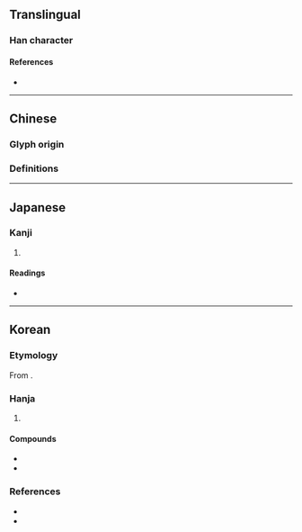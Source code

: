{{also|孽}}
{{character info}}
==Translingual==

===Han character===
{{Han char|rn=39|rad=子|as=16|sn=19|four=|canj=UJND|ids=⿱辥子}}

====References====
* {{Han ref|kx=0281.050|dkj=07046|dj=0551.050|hdz=21020.080|uh=5B7C|ud=23420}}

----

==Chinese==
===Glyph origin===
{{Han etym}}
===Definitions===
{{zh-see|孽|v}}

----

==Japanese==

===Kanji===
{{ja-kanji|grade=|rs=子16}}

# {{rfdef|ja|sort=子16}}

====Readings====
* {{ja-readings|on=[[げつ]] (getsu), [[げち]] (gechi)|kun=[[わきばら]] (wakibara), [[ひこばえ]] (hikobae), [[わざはひ]] (wazahahi)}}

----

==Korean==

===Etymology===
From {{der|ko|ltc|-}} {{ltc-l|孽|id=1}}. {{hanja-hunmong|얼〮|el|天倫#상31B|alt=孽}}

===Hanja===
{{ko-hanja-search}}
{{ko-hanja|[[서자]]([[庶子]])|얼}}

# {{lb|ko|historical|archaic}} {{hanja form of|얼|[[son]] of a [[concubine]]}}

====Compounds====
{{der-top|Compounds}}
* {{ko-l|서얼|{{q|historical}} [[son]] of a [[concubine]]|庶孼}}
* {{ko-l|얼자|{{q|historical}} [[son]] of a [[concubine]]|孼子}}
{{der-bottom}}

===References===
* {{R:hanjadoc|2509}}
* {{R:ko:Inmyeongyonghanjapyo|29}}